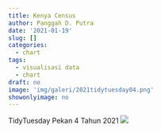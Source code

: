 ```yaml
---
title: Kenya Census
author: Panggah D. Putra
date: '2021-01-19'
slug: []
categories:
  - chart
tags:
  - visualisasi data
  - chart
draft: no
image: 'img/galeri/2021tidytuesday04.png'
showonlyimage: no
---
```

TidyTuesday Pekan 4 Tahun 2021
<!--more-->
![](images/2021tidytuesday04.png)